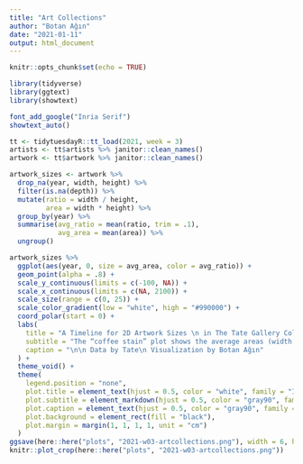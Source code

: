 ```yaml
---
title: "Art Collections"
author: "Botan Ağın"
date: "2021-01-11"
output: html_document
---
```


```r
knitr::opts_chunk$set(echo = TRUE)
```

```r
library(tidyverse)
library(ggtext)
library(showtext)
```

```r
font_add_google("Inria Serif")
showtext_auto()
```

```r
tt <- tidytuesdayR::tt_load(2021, week = 3)
artists <- tt$artists %>% janitor::clean_names()
artwork <- tt$artwork %>% janitor::clean_names()
```

```r
artwork_sizes <- artwork %>% 
  drop_na(year, width, height) %>% 
  filter(is.na(depth)) %>% 
  mutate(ratio = width / height,
         area = width * height) %>% 
  group_by(year) %>% 
  summarise(avg_ratio = mean(ratio, trim = .1),
            avg_area = mean(area)) %>% 
  ungroup()
```

```r
artwork_sizes %>% 
  ggplot(aes(year, 0, size = avg_area, color = avg_ratio)) +
  geom_point(alpha = .8) +
  scale_y_continuous(limits = c(-100, NA)) +
  scale_x_continuous(limits = c(NA, 2100)) +
  scale_size(range = c(0, 25)) +
  scale_color_gradient(low = "white", high = "#990000") +
  coord_polar(start = 0) +
  labs(
    title = "A Timeline for 2D Artwork Sizes \n in The Tate Gallery Collection \n",
    subtitle = "The “coffee stain” plot shows the average areas (width x height) and aspect ratios<br> (width / height) by years of all 2D artworks created between __1545__ and __2012__ which<br> are exhibited by the Tate. Each point represents a year and their sizes scaled by<br> average area value. Their colours are also scaled by an average aspect ratio.<br> Wider aspects are more <span style='color: #e60000'>___red___</span>, longer aspects are more ___white___  for each year shown.",
    caption = "\n\n Data by Tate\n Visualization by Botan Ağın"
  ) +
  theme_void() +
  theme(
    legend.position = "none",
    plot.title = element_text(hjust = 0.5, color = "white", family = "Inria Serif", face = "bold", size = 20),
    plot.subtitle = element_markdown(hjust = 0.5, color = "gray90", family = "Inria Serif", size = 10),
    plot.caption = element_text(hjust = 0.5, color = "gray90", family = "Inria Serif", size = 8),
    plot.background = element_rect(fill = "black"),
    plot.margin = margin(1, 1, 1, 1, unit = "cm")
  )
ggsave(here::here("plots", "2021-w03-artcollections.png"), width = 6, height = 9, dpi = 500)
knitr::plot_crop(here::here("plots", "2021-w03-artcollections.png"))
```